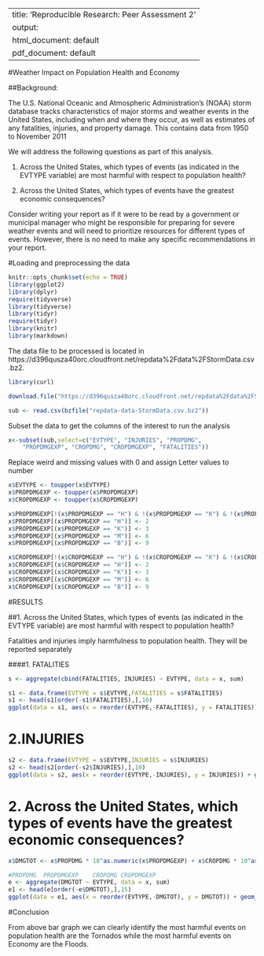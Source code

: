 
---
title: 'Reproducible Research: Peer Assessment 2'
output:
  html_document: default
  pdf_document: default
---
#Weather Impact on Population Health and Economy

##Background:

The U.S. National Oceanic and Atmospheric Administration's (NOAA) storm database tracks characteristics of major storms and weather events in the United States, including when and where they occur, as well as estimates of any fatalities, injuries, and property damage. This contains data from 1950 to November 2011

We will address the following questions as part of this analysis.

1) Across the United States, which types of events (as indicated in the EVTYPE variable) are most harmful with respect to population health?

2) Across the United States, which types of events have the greatest economic consequences?

Consider writing your report as if it were to be read by a government or municipal manager who might be responsible for preparing for severe weather events and will need to prioritize resources for different types of events. However, there is no need to make any specific recommendations in your report.

#Loading and preprocessing the data


```{r setup, include=FALSE}
knitr::opts_chunk$set(echo = TRUE)
library(ggplot2)
library(dplyr)
require(tidyverse)
library(tidyverse)
library(tidyr)
require(tidyr)
library(knitr)
library(markdown)
```

The data file to be processed is located in https://d396qusza40orc.cloudfront.net/repdata%2Fdata%2FStormData.csv.bz2.

```{r,process, cache=TRUE}
library(curl)

download.file("https://d396qusza40orc.cloudfront.net/repdata%2Fdata%2FStormData.csv.bz2", "repdata-data-StormData.csv.bz2", method = "auto")

sub <- read.csv(bzfile("repdata-data-StormData.csv.bz2"))

```

Subset the data to get the columns of the interest to run the analysis 

```{r,cleaning,echo=TRUE}
x<-subset(sub,select=c("EVTYPE", "INJURIES", "PROPDMG", 
    "PROPDMGEXP", "CROPDMG", "CROPDMGEXP", "FATALITIES"))
```

Replace weird and missing values with 0 and assign Letter values to number

```{r,more_clean,echo=TRUE}

x$EVTYPE <- toupper(x$EVTYPE)
x$PROPDMGEXP <- toupper(x$PROPDMGEXP)
x$CROPDMGEXP <- toupper(x$CROPDMGEXP)

x$PROPDMGEXP[!(x$PROPDMGEXP == "H") & !(x$PROPDMGEXP == "K") & !(x$PROPDMGEXP == "M") & !(x$PROPDMGEXP == "B")] <- 0
x$PROPDMGEXP[(x$PROPDMGEXP == "H")] <- 2
x$PROPDMGEXP[(x$PROPDMGEXP == "K")] <- 3
x$PROPDMGEXP[(x$PROPDMGEXP == "M")] <- 6
x$PROPDMGEXP[(x$PROPDMGEXP == "B")] <- 9

x$CROPDMGEXP[!(x$CROPDMGEXP == "H") & !(x$CROPDMGEXP == "K") & !(x$CROPDMGEXP == "M") & !(x$CROPDMGEXP == "B")] <- 0
x$CROPDMGEXP[(x$CROPDMGEXP == "H")] <- 2
x$CROPDMGEXP[(x$CROPDMGEXP == "K")] <- 3
x$CROPDMGEXP[(x$CROPDMGEXP == "M")] <- 6
x$CROPDMGEXP[(x$CROPDMGEXP == "B")] <- 9

```

#RESULTS

##1. Across the United States, which types of events (as indicated in the EVTYPE variable) are most harmful with respect to population health?

Fatalities and injuries imply harmfulness to population health. They will be reported separately

####1. FATALITIES

```{r,fatalities,echo=TRUE}
s <- aggregate(cbind(FATALITIES, INJURIES) ~ EVTYPE, data = x, sum)

s1 <- data.frame(EVTYPE = s$EVTYPE,FATALITIES = s$FATALITIES)
s1 <- head(s1[order(-s1$FATALITIES),],10)
ggplot(data = s1, aes(x = reorder(EVTYPE,-FATALITIES), y = FATALITIES)) + geom_bar(stat = "identity")  + xlab("Event Type") + ylab("Fatalities") + ggtitle("Top 10 events contributing to fatalities due to Storm")+ theme(axis.text.x = element_text(angle = 90, hjust = 1))

```

# 2.INJURIES
```{r,injuries,echo=TRUE}
s2 <- data.frame(EVTYPE = s$EVTYPE,INJURIES = s$INJURIES)
s2 <- head(s2[order(-s2$INJURIES),],10)
ggplot(data = s2, aes(x = reorder(EVTYPE,-INJURIES), y = INJURIES)) + geom_bar(stat = "identity")  + xlab("Event Type") + ylab("Injuries") + ggtitle("Top 10 events contributing to injuries due to Storm")+ theme(axis.text.x = element_text(angle = 90, hjust = 1))
```

# 2. Across the United States, which types of events have the greatest economic consequences?

```{r,economy,echo=TRUE}
x$DMGTOT <- x$PROPDMG * 10^as.numeric(x$PROPDMGEXP) + x$CROPDMG * 10^as.numeric(x$CROPDMGEXP)

#PROPDMG  PROPDMGEXP    CROPDMG CROPDMGEXP
e <- aggregate(DMGTOT ~ EVTYPE, data = x, sum)
e1 <- head(e[order(-e$DMGTOT),],15)
ggplot(data = e1, aes(x = reorder(EVTYPE,-DMGTOT), y = DMGTOT)) + geom_bar(stat = "identity")  + xlab("Event Type") + ylab("Economic Impact ($)") + ggtitle("Top 15 Events with economic consequences due to Storm")+ theme(axis.text.x = element_text(angle = 90, hjust = 1))
```

#Conclusion

From above bar graph we can clearly identify the most harmful events on population health are the Tornados while the most harmful events on Economy are the Floods.
